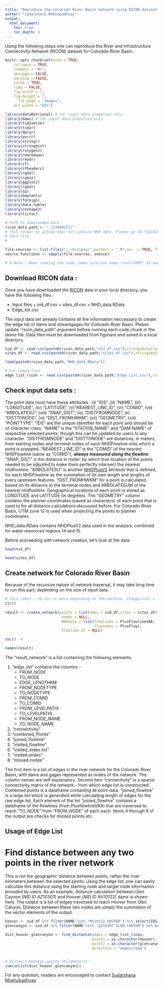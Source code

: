 ---
title: "Reproduce the Colorado River Basin network using RICON dataset "
author: "Sudarshana Mukhopadhyay"
output: 
  html_document:
    toc: true 
    toc_depth: 3
---
Using the following steps one can reproduce the River and Infrastructure Connectivity Network (RICON) dataset for Colorado River Basin :  
```{r setup, include=FALSE, warning=FALSE}
knitr::opts_chunk$set(echo = TRUE,
    collapse = TRUE,
    comment = "#>",
    message = FALSE,
    warning = FALSE,
    cache = TRUE,
    tidy = FALSE,
    fig.width = 7,
    fig.height = 7,
	  fit.pagh = "images",
    out.width = "65%")

library(dataRetrieval) # for input data prepation only 
library(dams) # for input data prepation only 
library(tidyverse)
library(tidyr)
library(dplyr)
library(purrr)
library(stringr)
library(stringdist)
library(roxygen2)
library(rmarkdown)
library(readr)
library(sf)
library(sfheaders)
library(rgdal)
library(rgeos)
library(ggplot2)
library(rgdal)
library(sp)
library(maptools)
library(foreign)
library(data.table)
library(reshape2)
library(tictoc)

# Path to downloaded data
ricon_data_path <- "./11849157/" 
# This folder on github does not contain NHD data. Please go to figshare to download complete RICON data set for Colorado River Basin BEFORE running 
# this file. 
# 

file.sources <- list.files("../Scripts/",pattern = ".R",no.. = TRUE, full.names = TRUE)
source.functions <- sapply(file.sources, source)

# # Note : When running the code, make sure you keep "eval=TRUE" at each code chunk! 

```

## Download RICON data : 
Once you have downloaded the  [RICON](https://figshare.com/articles/dataset/River_and_Infrastructure_Connectivity_Network_RICON_/11849157) data in your local directory, you have the following files :  

* Input files 
      + nid_df.csv
      + sites_df.csv
      + NHD_data.RData 
* Edge_list.csv 

The input data set already contains all the information neccessary to create the edge list of dams and streamgages for Colorado River Basin. Please update "ricon_data_path" argument before running each code chunk in the demo file. Data files must be downloaded from figshare and saved in a local directory. 

```{r load ricon data, echo=TRUE, eval=TRUE}
nid_df <- read.csv(paste0(ricon_data_path,"nid_df.csv"),stringsAsFactors = F)
sites_df <- read.csv(paste0(ricon_data_path,"sites_df.csv"),stringsAsFactors = F)

load(paste0(ricon_data_path,"NHD_data.RData"))

# For comparison 
edge_list_ricon <- read.csv(paste0(ricon_data_path,"Edge_List.csv"),stringsAsFactors = F)

```

##  Check input data sets : 
The point data must have these attributes : (i) "IDS", (ii) "NAME", (iii) "LONGITUDE", (iv) "LATITUDE", (v)"NEAREST_LINE_ID", (vi) "COMID", (vii) "ARBOLATESU", (viii)      "SNAP_DIST", (ix) "DISTFROMNODE", (x) "DISTTONODE", (xi) "DIST_FROMHWKM", (xii)  "GEOMETRY", (xiii) "POINTTYPE". "IDS" are the unique identifier for each point and  should be of character class. "NAME" is the "STATION_NAME" and "DAM NAME" of respective selected points, though this can be updated by users to any character. "DISTFROMNODE" and "DISTTONODE"  are distances, in meters, from starting nodes and terminal nodes of each NHDFlowline onto which a point is snapped. "NEAREST_LINE_ID" is the "COMID" of the nearest NHDFlowline (same as "COMID"), *__always measured along the flowline__*. "SNAP_DIST" is the distance in meter, by which true location of the points needed to be adjusted to make them perfectly intersect the nearest nhdflowline. "ARBOLATESU" is another [NHDPlusV2](https://www.epa.gov/waterdata/get-nhdplus-national-hydrography-dataset-plus-data#v2datamap) attribute that is defined, for each NHDFlowline as the summation of its own length and lengths of every upstream features. "DIST_FROMHWKM" for a point is calculated based on its distance to the terminal nodes and ARBOLATESUM of the nearest nhdflowline. Geographical locations of each point is stored as LONGITUDE and LATITUDE (in degrees). The "GEOMETRY" column contains the planner coordinates (saved as characters) of each point that is used to for all distance calculations discussed before. For Colorado River Basin, UTM zone 12 is used when projecting the points to planner coordinates. 

NHD_data.RData contains NHDPlusV2 data used in the analysis, combined for water resources regions 14 and 15. 

Before proceeding with network creation, let's look at the data. 

```{r check data, echo=TRUE, eval=TRUE}

head(nid_df) 

head(sites_df)  
```

## Create network for Colorado River Basin 

Because of the recursive nature of network traversal,  it may take long time to run this part, depending on the size of input data. 

```{r create network, echo=TRUE, eval=FALSE, include=TRUE}
# this takes ~ 20 min or more depending on the machine. Change eval = TRUE for running. 
tic()
 
result <- create_network(points = list(dams = nid_df,sites = sites_df), 
                          nodes = NULL,
                          NHDdata = list(flowlines = PlusFlowlineVAA, 
                                         flownodes = PlusFlow),
                          Flowline.df = NULL)

toc()  # 

names(result) 
``` 

The "result_network" is a list containing the following elements:  

1.  "edge_list" contains the columns - 
    + FROM_NODE 
    + TO_NODE 
    + EDGE_LENGTHKM 
    + FROM_NODETYPE
    + TO_NODETYPE
    + FROM_COMID 
    + TO_COMID 
    + FROM_LEVELPATHI
    + TO_LEVELPATHI
    + FROM_NODE_NAME 
    + TO_NODE_NAME 
2.  "connectivity" 
3.  "combined_Points" 
4.  "joined_flowline"
5.  "visited_flowline"
4.  "visited_index.list"
5.  "visited.nodes"
6.  "missed.nodes"

The first item is a list of edges in the river network for the Colorado River Basin, with dams and gages represented as *node*s of the network. The column names are self explanatory. Second item "connectivity" is a sparse connectivity matrix of the network - from which edge list is constructed. Combined points is a dataframe containing all point data. "joined_flowline" is a large list which is generated while calculating length of edges for the raw edge list. Each element of the list "joined_flowline" contains a dataframe of the flowlines (from PlusflowlineVAA) that are traversed to reach "TO_NODE" from "FROM_NODE" of each each. Items 4 through 6 of the output are checks for missed points etc.

## Usage of Edge List 
# Find distance between any two points in the river network 

This is not the geographic distance between points, rather the river kilometers between the selected points. Using the edge list, one can easily calculate this distance using the starting node and target node information provided by users. As an example, distance calculation between Glen Caynon (*NID ID AZ10307*) and Hoover (*NID ID NV10122*) dams is shown here. The output is a list of edges traversed to reach Hoover from Glen Canyon. Distance between these two nodes are simply the summation of the vector elements of the output. 

```{r usage 1 find distance, echo=TRUE, eval=TRUE, include=TRUE}

hoover <- nid_df %>% filter(NAME %in% "NV10122 HOOVER") %>% select(IDS)
glencanyon <- nid_df %>% filter(NAME %in% "AZ10307 GLEN CANYON") %>% select(IDS)

dist_hoover_glencanyon <- find_distance(edges = edge_list_ricon, 
                                        point1 = as.character(hoover), # TO_NODE
                                        point2 = as.character(glencanyon), # FROM_NODE
                                        direction = "downstream") 


# Distance between points (Kilometers): 
sum(unlist(dist_hoover_glencanyon)) 

```

For any question, readers are encouraged to contact [Sudarshana Mukhopadhyay](https://sudarshanamukhopadhyay.com/). 
